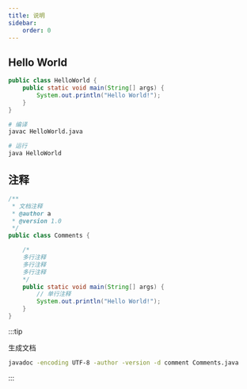 ```yaml
---
title: 说明
sidebar:
    order: 0
---
```


## Hello World

```java
public class HelloWorld {
    public static void main(String[] args) {
        System.out.println("Hello World!");
    }
}
```

```bash
# 编译
javac HelloWorld.java

# 运行
java HelloWorld
```

## 注释

```java
/**
 * 文档注释
 * @author a
 * @version 1.0
 */
public class Comments {

    /*
    多行注释
    多行注释
    多行注释
    */
    public static void main(String[] args) {
        // 单行注释
        System.out.println("Hello World!");
    }
}
```

:::tip

生成文档

```bash
javadoc -encoding UTF-8 -author -version -d comment Comments.java
```

:::
